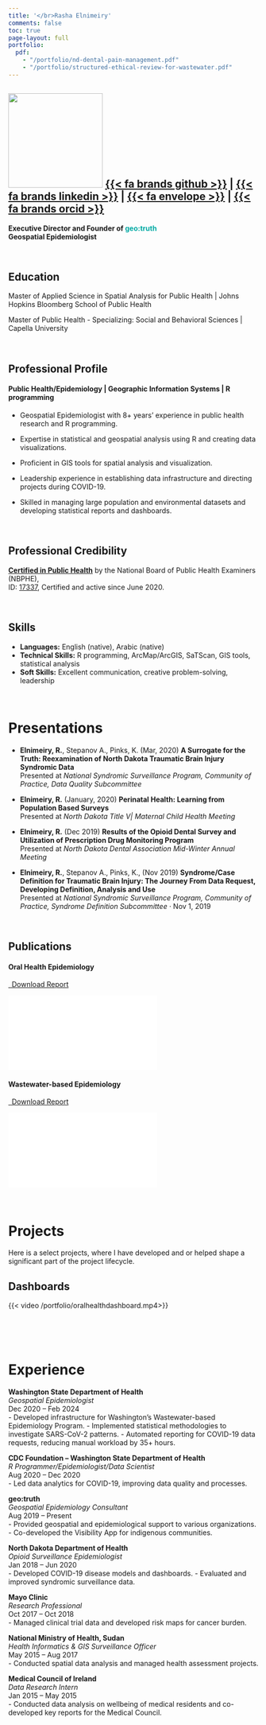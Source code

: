 ```yaml
---
title: '</br>Rasha Elnimeiry'
comments: false
toc: true
page-layout: full
portfolio:
  pdf: 
    - "/portfolio/nd-dental-pain-management.pdf"
    - "/portfolio/structured-ethical-review-for-wastewater.pdf"
---
```


## ![](/img/rashaheadshot.jpg){width="190"} [{{< fa brands github >}}](https:/github.com/relnimeiry) \| [{{< fa brands linkedin >}}](https://www.linkedin.com/in/rashaelnimeiry) \| [{{< fa envelope >}}](mailto:%20admin@geotruth.org) \| [{{< fa brands orcid >}}](https://orcid.org/0000-0001-7917-2603)

**Executive Director and Founder of <span style="color:#00A9A3;">geo:truth</span>\
Geospatial Epidemiologist**

\

## **Education**

Master of Applied Science in Spatial Analysis for Public Health \| Johns Hopkins Bloomberg School of Public Health

Master of Public Health - Specializing: Social and Behavioral Sciences \| Capella University

\

## **Professional Profile**

#### **Public Health/Epidemiology** \| **Geographic Information Systems** \| **R programming** \

-   Geospatial Epidemiologist with 8+ years' experience in public health research and R programming.

-   Expertise in statistical and geospatial analysis using R and creating data visualizations.

-   Proficient in GIS tools for spatial analysis and visualization.

-   Leadership experience in establishing data infrastructure and directing projects during COVID-19.

-   Skilled in managing large population and environmental datasets and developing statistical reports and dashboards.\

\

## **Professional Credibility**

[**Certified in Public Health**](https://api.accredible.com/v1/issuer/credential_redirect?issuer_id=3948&id=17337) by the National Board of Public Health Examiners (NBPHE),\
ID: [17337](https://cph.nbphe.org/employer_letter/17337), Certified and active since June 2020.

\

## Skills

-   **Languages:** English (native), Arabic (native)
-   **Technical Skills:** R programming, ArcMap/ArcGIS, SaTScan, GIS tools, statistical analysis
-   **Soft Skills:** Excellent communication, creative problem-solving, leadership

\

# Presentations

-   **Elnimeiry, R.**, Stepanov A., Pinks, K. (Mar, 2020) **A Surrogate for the Truth: Reexamination of North Dakota Traumatic Brain Injury Syndromic Data** \
    Presented at *National Syndromic Surveillance Program, Community of Practice, Data Quality Subcommittee*

-   **Elnimeiry, R.** (January, 2020) **Perinatal Health: Learning from Population Based Surveys** \
    Presented at *North Dakota Title V| Maternal Child Health Meeting*

-   **Elnimeiry, R.** (Dec 2019) **Results of the Opioid Dental Survey and Utilization of Prescription Drug Monitoring Program** \
    Presented at *North Dakota Dental Association Mid-Winter Annual Meeting*

-   **Elnimeiry, R.**, Stepanov A., Pinks, K., (Nov 2019) **Syndrome/Case Definition for Traumatic Brain Injury: The Journey From Data Request, Developing Definition, Analysis and Use** \
    Presented at *National Syndromic Surveillance Program, Community of Practice, Syndrome Definition Subcommittee* · Nov 1, 2019

\

## Publications

#### Oral Health Epidemiology

```{=html}
<p class="text-left">
<a class="btn btn-primary btn-lg cv-download" href="/portfolio/nd-dental-pain-management.pdf" target="_blank">
<i class="fa-solid fa-file-arrow-down"></i>&ensp;Download Report
</a>
<div class="embed-container">
<iframe src="/portfolio/nd-dental-pain-management.pdf#toolbar=0" style="border: 0.5px">
</iframe>
</div>
</p>
```
#### Wastewater-based Epidemiology

```{=html}
<p class="text-left">
<a class="btn btn-primary btn-lg cv-download" href="/portfolio/structured-ethical-review-for-wastewater.pdf" target="_blank">
<i class="fa-solid fa-file-arrow-down"></i>&ensp;Download Report
</a>
<div class="embed-container">
<iframe src="/portfolio/structured-ethical-review-for-wastewater.pdf#toolbar=0" style="border: 0.5px">
</iframe>
</div>
</p>
```

\

# Projects

Here is a select projects, where I have developed and or helped shape a significant part of the project lifecycle.

## Dashboards

{{< video /portfolio/oralhealthdashboard.mp4>}}

\
\
\


# Experience

**Washington State Department of Health**\
*Geospatial Epidemiologist*\
Dec 2020 – Feb 2024\
- Developed infrastructure for Washington’s Wastewater-based Epidemiology Program. - Implemented statistical methodologies to investigate SARS-CoV-2 patterns. - Automated reporting for COVID-19 data requests, reducing manual workload by 35+ hours.

**CDC Foundation – Washington State Department of Health**\
*R Programmer/Epidemiologist/Data Scientist*\
Aug 2020 – Dec 2020\
- Led data analytics for COVID-19, improving data quality and processes.

**geo:truth**\
*Geospatial Epidemiology Consultant*\
Aug 2019 – Present\
- Provided geospatial and epidemiological support to various organizations. 
- Co-developed the Visibility App for indigenous communities.

**North Dakota Department of Health**\
*Opioid Surveillance Epidemiologist*\
Jan 2018 – Jun 2020\
- Developed COVID-19 disease models and dashboards. 
- Evaluated and improved syndromic surveillance data.

**Mayo Clinic**\
*Research Professional*\
Oct 2017 – Oct 2018\
- Managed clinical trial data and developed risk maps for cancer burden.

**National Ministry of Health, Sudan**\
*Health Informatics & GIS Surveillance Officer*\
May 2015 – Aug 2017\
- Conducted spatial data analysis and managed health assessment projects.

**Medical Council of Ireland**\
*Data Research Intern*\
Jan 2015 – May 2015\
- Conducted data analysis on wellbeing of medical residents and co-developed key reports for the Medical Council.


<!-- [Download PDF](/portfolio/nd-dental-pain-management.pdf) -->
